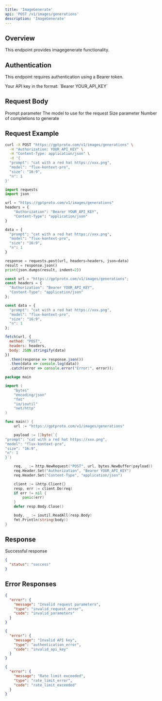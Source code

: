 ```yaml
---
title: 'ImageGenerate'
api: 'POST /v1/images/generations'
description: 'ImageGenerate'
---
```


## Overview

This endpoint provides imagegenerate functionality.

## Authentication

This endpoint requires authentication using a Bearer token.

<ParamField header="Authorization" type="string" required>
  Your API key in the format: `Bearer YOUR_API_KEY`
</ParamField>

## Request Body

<ParamField body="prompt" type="string" required>
  Prompt parameter
</ParamField>

<ParamField body="model" type="string" required>
  The model to use for the request
</ParamField>

<ParamField body="size" type="string" >
  Size parameter
</ParamField>

<ParamField body="n" type="integer" >
  Number of completions to generate
</ParamField>

## Request Example

<CodeGroup>

```bash cURL
curl -X POST "https://gptproto.com/v1/images/generations" \
  -H "Authorization: YOUR_API_KEY" \
  -H "Content-Type: application/json" \
  -d '{
  "prompt": "cat with a red hat https://xxx.png",
  "model": "flux-kontext-pro",
  "size": "16:9",
  "n": 1
}'
```

```python Python
import requests
import json

url = "https://gptproto.com/v1/images/generations"
headers = {
    "Authorization": "Bearer YOUR_API_KEY",
    "Content-Type": "application/json"
}

data = {
  "prompt": "cat with a red hat https://xxx.png",
  "model": "flux-kontext-pro",
  "size": "16:9",
  "n": 1
}

response = requests.post(url, headers=headers, json=data)
result = response.json()
print(json.dumps(result, indent=2))
```

```javascript JavaScript
const url = "https://gptproto.com/v1/images/generations";
const headers = {
  "Authorization": "Bearer YOUR_API_KEY",
  "Content-Type": "application/json"
};

const data = {
  "prompt": "cat with a red hat https://xxx.png",
  "model": "flux-kontext-pro",
  "size": "16:9",
  "n": 1
};

fetch(url, {
  method: "POST",
  headers: headers,
  body: JSON.stringify(data)
})
  .then(response => response.json())
  .then(data => console.log(data))
  .catch(error => console.error("Error:", error));
```

```go Go
package main

import (
    "bytes"
    "encoding/json"
    "fmt"
    "io/ioutil"
    "net/http"
)

func main() {
    url := "https://gptproto.com/v1/images/generations"

    payload := []byte(`{
"prompt": "cat with a red hat https://xxx.png",
"model": "flux-kontext-pro",
"size": "16:9",
"n": 1
}`)

    req, _ := http.NewRequest("POST", url, bytes.NewBuffer(payload))
    req.Header.Set("Authorization", "Bearer YOUR_API_KEY")
    req.Header.Set("Content-Type", "application/json")

    client := &http.Client{}
    resp, err := client.Do(req)
    if err != nil {
        panic(err)
    }
    defer resp.Body.Close()

    body, _ := ioutil.ReadAll(resp.Body)
    fmt.Println(string(body))
}
```

</CodeGroup>

## Response

<ResponseField name="Success" type="200">
  Successful response

```json
{
  "status": "success"
}
```
</ResponseField>

## Error Responses

<ResponseExample>

```json 400 - Bad Request
{
  "error": {
    "message": "Invalid request parameters",
    "type": "invalid_request_error",
    "code": "invalid_parameters"
  }
}
```

```json 401 - Unauthorized
{
  "error": {
    "message": "Invalid API key",
    "type": "authentication_error",
    "code": "invalid_api_key"
  }
}
```

```json 429 - Rate Limit Exceeded
{
  "error": {
    "message": "Rate limit exceeded",
    "type": "rate_limit_error",
    "code": "rate_limit_exceeded"
  }
}
```

</ResponseExample>

